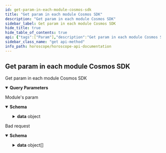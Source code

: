 ```yaml
---
id: get-param-in-each-module-cosmos-sdk
title: "Get param in each module Cosmos SDK"
description: "Get param in each module Cosmos SDK"
sidebar_label: Get param in each module Cosmos SDK
hide_title: true
hide_table_of_contents: true
api: {"tags":["Param"],"description":"Get param in each module Cosmos SDK","parameters":[{"in":"query","name":"chainid","required":true,"schema":{"type":"string","enum":["euphoria-2","osmosis-1","cosmoshub-4"]},"description":"Chain Id of network need to query","example":"aura-testnet"},{"in":"query","name":"module","required":false,"schema":{"type":"string","enum":["bank","gov","distribution","staking","slashing","ibc-transfer","mint"]},"description":"module need to query"},{"in":"query","name":"pageLimit","required":false,"schema":{"type":"number","default":10},"description":"number record return in a page"},{"in":"query","name":"pageOffset","required":false,"schema":{"type":"number","default":0},"description":"Page number, start at 0"},{"in":"query","name":"nextKey","required":false,"schema":{"type":"string"},"description":"key for next page"}],"responses":{"200":{"description":"Module's param","content":{"application/json":{"schema":{"type":"object","properties":{"code":{"type":"number","example":200},"message":{"type":"string","example":"Successful"},"data":{"type":"object","properties":{"result":{"type":"object","properties":{"module":{"type":"string","example":"bank"},"params":{"type":"object","properties":{"send_enabled":{"type":"array","items":{"type":"object"}},"default_send_enabled":{"type":"boolean","example":true}}}}}}}}}}}},"422":{"description":"Bad request","content":{"application/json":{"schema":{"type":"object","properties":{"name":{"type":"string","example":"ValidationError"},"message":{"type":"string","example":"Parameters validation error!"},"code":{"type":"number","example":422},"type":{"type":"string","example":"VALIDATION_ERROR"},"data":{"type":"array","items":{"type":"object","properties":{"type":{"type":"string","example":"required"},"message":{"type":"string","example":"The 'chainid' field is required."},"field":{"type":"string","example":"chainid"},"nodeID":{"type":"string","example":"node1"},"action":{"type":"string","example":"v1.params"}}}}}}}}}},"method":"get","path":"/v1/param","servers":[{"url":"https://horoscope.aura.network/api","description":"Horoscope "},{"url":"https://lcd.osmosis.zone","description":"Osmosis Mainnet LCD"},{"url":"https://lcd.euphoria.aura.network","description":"Aura Euphoria LCD"},{"url":"https://cosmos-lcd.quickapi.com","description":"Cosmos Mainnet LCD"}],"info":{"title":"Horoscope API Documentation","version":"1.0.0","description":"## Indexer for multiple Cosmos Network \n\n### How to use\n\nSelect server Horoscope if use Horoscope API\n\nSelect server LCD if use Legacy API"},"postman":{"name":"Get param in each module Cosmos SDK","description":{"content":"Get param in each module Cosmos SDK","type":"text/plain"},"url":{"path":["v1","param"],"host":["{{baseUrl}}"],"query":[{"disabled":false,"description":{"content":"(Required) Chain Id of network need to query","type":"text/plain"},"key":"chainid","value":""},{"disabled":false,"description":{"content":"module need to query","type":"text/plain"},"key":"module","value":""},{"disabled":false,"description":{"content":"number record return in a page","type":"text/plain"},"key":"pageLimit","value":""},{"disabled":false,"description":{"content":"Page number, start at 0","type":"text/plain"},"key":"pageOffset","value":""},{"disabled":false,"description":{"content":"key for next page","type":"text/plain"},"key":"nextKey","value":""}],"variable":[]},"header":[{"key":"Accept","value":"application/json"}],"method":"GET"}}
sidebar_class_name: "get api-method"
info_path: horoscope/horoscope-api-documentation
---
```



## Get param in each module Cosmos SDK



Get param in each module Cosmos SDK

<details style={{"marginBottom":"1rem"}} data-collapsed={false} open={true}><summary style={{}}><strong>Query Parameters</strong></summary><div><ul><ParamsItem className={"paramsItem"} param={{"in":"query","name":"chainid","required":true,"schema":{"type":"string","enum":["euphoria-2","osmosis-1","cosmoshub-4"]},"description":"Chain Id of network need to query","example":"aura-testnet"}}></ParamsItem><ParamsItem className={"paramsItem"} param={{"in":"query","name":"module","required":false,"schema":{"type":"string","enum":["bank","gov","distribution","staking","slashing","ibc-transfer","mint"]},"description":"module need to query"}}></ParamsItem><ParamsItem className={"paramsItem"} param={{"in":"query","name":"pageLimit","required":false,"schema":{"type":"number","default":10},"description":"number record return in a page"}}></ParamsItem><ParamsItem className={"paramsItem"} param={{"in":"query","name":"pageOffset","required":false,"schema":{"type":"number","default":0},"description":"Page number, start at 0"}}></ParamsItem><ParamsItem className={"paramsItem"} param={{"in":"query","name":"nextKey","required":false,"schema":{"type":"string"},"description":"key for next page"}}></ParamsItem></ul></div></details><div><ApiTabs><TabItem label={"200"} value={"200"}><div>

Module's param

</div><div><MimeTabs schemaType={"response"}><TabItem label={"application/json"} value={"application/json"}><SchemaTabs groupId={"schema-tabs"}><TabItem label={"Schema"} value={"Schema"}><details style={{}} data-collapsed={false} open={true}><summary style={{"textAlign":"left"}}><strong>Schema</strong></summary><div style={{"textAlign":"left","marginLeft":"1rem"}}></div><ul style={{"marginLeft":"1rem"}}><SchemaItem collapsible={false} name={"code"} required={false} schemaDescription={undefined} schemaName={"number"} qualifierMessage={undefined} defaultValue={undefined}></SchemaItem><SchemaItem collapsible={false} name={"message"} required={false} schemaDescription={undefined} schemaName={"string"} qualifierMessage={undefined} defaultValue={undefined}></SchemaItem><SchemaItem collapsible={true} className={"schemaItem"}><details style={{}}><summary style={{}}><strong>data</strong><span style={{"opacity":"0.6"}}> object</span></summary><div style={{"marginLeft":"1rem"}}><SchemaItem collapsible={true} className={"schemaItem"}><details style={{}}><summary style={{}}><strong>result</strong><span style={{"opacity":"0.6"}}> object</span></summary><div style={{"marginLeft":"1rem"}}><SchemaItem collapsible={false} name={"module"} required={false} schemaDescription={undefined} schemaName={"string"} qualifierMessage={undefined} defaultValue={undefined}></SchemaItem><SchemaItem collapsible={true} className={"schemaItem"}><details style={{}}><summary style={{}}><strong>params</strong><span style={{"opacity":"0.6"}}> object</span></summary><div style={{"marginLeft":"1rem"}}><SchemaItem collapsible={false} name={"send_enabled"} required={false} schemaDescription={undefined} schemaName={"object[]"} qualifierMessage={undefined} defaultValue={undefined}></SchemaItem><SchemaItem collapsible={false} name={"default_send_enabled"} required={false} schemaDescription={undefined} schemaName={"boolean"} qualifierMessage={undefined} defaultValue={undefined}></SchemaItem></div></details></SchemaItem></div></details></SchemaItem></div></details></SchemaItem></ul></details></TabItem><TabItem label={"Example (from schema)"} value={"Example (from schema)"}><ResponseSamples responseExample={"{\n  \"code\": 200,\n  \"message\": \"Successful\",\n  \"data\": {\n    \"result\": {\n      \"module\": \"bank\",\n      \"params\": {\n        \"send_enabled\": [\n          {}\n        ],\n        \"default_send_enabled\": true\n      }\n    }\n  }\n}"} language={"json"}></ResponseSamples></TabItem></SchemaTabs></TabItem></MimeTabs></div></TabItem><TabItem label={"422"} value={"422"}><div>

Bad request

</div><div><MimeTabs schemaType={"response"}><TabItem label={"application/json"} value={"application/json"}><SchemaTabs groupId={"schema-tabs"}><TabItem label={"Schema"} value={"Schema"}><details style={{}} data-collapsed={false} open={true}><summary style={{"textAlign":"left"}}><strong>Schema</strong></summary><div style={{"textAlign":"left","marginLeft":"1rem"}}></div><ul style={{"marginLeft":"1rem"}}><SchemaItem collapsible={false} name={"name"} required={false} schemaDescription={undefined} schemaName={"string"} qualifierMessage={undefined} defaultValue={undefined}></SchemaItem><SchemaItem collapsible={false} name={"message"} required={false} schemaDescription={undefined} schemaName={"string"} qualifierMessage={undefined} defaultValue={undefined}></SchemaItem><SchemaItem collapsible={false} name={"code"} required={false} schemaDescription={undefined} schemaName={"number"} qualifierMessage={undefined} defaultValue={undefined}></SchemaItem><SchemaItem collapsible={false} name={"type"} required={false} schemaDescription={undefined} schemaName={"string"} qualifierMessage={undefined} defaultValue={undefined}></SchemaItem><SchemaItem collapsible={true} className={"schemaItem"}><details style={{}}><summary style={{}}><strong>data</strong><span style={{"opacity":"0.6"}}> object[]</span></summary><div style={{"marginLeft":"1rem"}}><SchemaItem collapsible={false} name={"type"} required={false} schemaDescription={undefined} schemaName={"string"} qualifierMessage={undefined} defaultValue={undefined}></SchemaItem><SchemaItem collapsible={false} name={"message"} required={false} schemaDescription={undefined} schemaName={"string"} qualifierMessage={undefined} defaultValue={undefined}></SchemaItem><SchemaItem collapsible={false} name={"field"} required={false} schemaDescription={undefined} schemaName={"string"} qualifierMessage={undefined} defaultValue={undefined}></SchemaItem><SchemaItem collapsible={false} name={"nodeID"} required={false} schemaDescription={undefined} schemaName={"string"} qualifierMessage={undefined} defaultValue={undefined}></SchemaItem><SchemaItem collapsible={false} name={"action"} required={false} schemaDescription={undefined} schemaName={"string"} qualifierMessage={undefined} defaultValue={undefined}></SchemaItem></div></details></SchemaItem></ul></details></TabItem><TabItem label={"Example (from schema)"} value={"Example (from schema)"}><ResponseSamples responseExample={"{\n  \"name\": \"ValidationError\",\n  \"message\": \"Parameters validation error!\",\n  \"code\": 422,\n  \"type\": \"VALIDATION_ERROR\",\n  \"data\": [\n    {\n      \"type\": \"required\",\n      \"message\": \"The 'chainid' field is required.\",\n      \"field\": \"chainid\",\n      \"nodeID\": \"node1\",\n      \"action\": \"v1.params\"\n    }\n  ]\n}"} language={"json"}></ResponseSamples></TabItem></SchemaTabs></TabItem></MimeTabs></div></TabItem></ApiTabs></div>
      